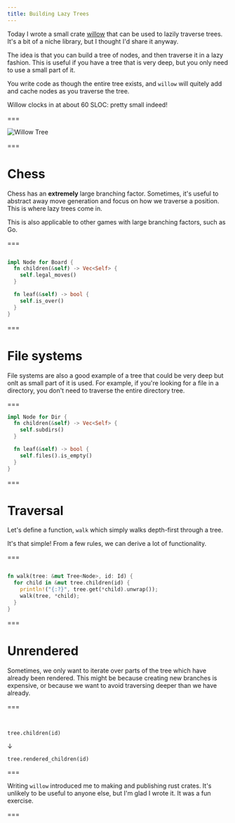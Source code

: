 ```yaml
---
title: Building Lazy Trees
---
```


Today I wrote a small crate [willow](https://crates.io/crates/willowtree) that can be used to lazily traverse trees. It's a bit of a niche library, but I thought I'd share it anyway.

The idea is that you can build a tree of nodes, and then traverse it in a lazy fashion. This is useful if you have a tree that is very deep, but you only need to use a small part of it.

You write code as though the entire tree exists, and `willow` will quitely add and cache nodes as you traverse the tree.

Willow clocks in at about 60 SLOC: pretty small indeed!

===

![Willow Tree](https://images.unsplash.com/photo-1606596597449-d0dcccbba517?ixlib=rb-4.0.3&ixid=MnwxMjA3fDB8MHxwaG90by1wYWdlfHx8fGVufDB8fHx8)

===

# Chess

Chess has an **extremely** large branching factor. Sometimes, it's useful to abstract away move generation and focus on how we traverse a position. This is where lazy trees come in.

This is also applicable to other games with large branching factors, such as Go.

===

```rust

impl Node for Board {
  fn children(&self) -> Vec<Self> {
    self.legal_moves()
  }

  fn leaf(&self) -> bool {
    self.is_over()
  }
}

```

===

# File systems

File systems are also a good example of a tree that could be very deep but onlt as small part of it is used. For example, if you're looking for a file in a directory, you don't need to traverse the entire directory tree.

===

```rust
impl Node for Dir {
  fn children(&self) -> Vec<Self> {
    self.subdirs()
  }

  fn leaf(&self) -> bool {
    self.files().is_empty()
  }
}
```

===

# Traversal

Let's define a function, `walk` which simply walks depth-first through a tree.

It's that simple! From a few rules, we can derive a lot of functionality.

===

```rust

fn walk(tree: &mut Tree<Node>, id: Id) {
  for child in &mut tree.children(id) {
    println!("{:?}", tree.get(*child).unwrap());
    walk(tree, *child);
  }
}

```

===

# Unrendered

Sometimes, we only want to iterate over parts of the tree which have already been rendered. This might be because creating new branches is expensive, or because we want to avoid traversing deeper than we have already.

===

<br/>

```
tree.children(id)
```
↓
```
tree.rendered_children(id)
```

===

Writing `willow` introduced me to making and publishing rust crates. It's unlikely to be useful to anyone else, but I'm glad I wrote it. It was a fun exercise.

===